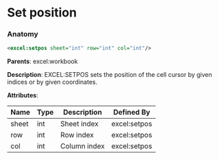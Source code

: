 # Set position

### Anatomy

```xml
<excel:setpos sheet="int" row="int" col="int"/>
```

**Parents**: excel:workbook

 **Description**:
 EXCEL:SETPOS sets the position of the cell cursor by given indices or by given coordinates.

**Attributes**:

| Name | Type | Description | Defined By |
| ---- | ---- | ----------- | ---------- |
| sheet | int | Sheet index | excel:setpos |
| row | int | Row index | excel:setpos |
| col | int | Column index | excel:setpos |



